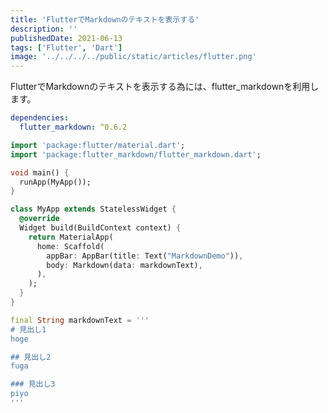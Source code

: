 ```yaml
---
title: 'FlutterでMarkdownのテキストを表示する'
description: ''
publishedDate: 2021-06-13
tags: ['Flutter', 'Dart']
image: '../../../../public/static/articles/flutter.png'
---
```


FlutterでMarkdownのテキストを表示する為には、flutter_markdownを利用します。

```yaml title="pubspec.yaml" ins={2}
dependencies:
  flutter_markdown: ^0.6.2
```

```dart title="main.dart"
import 'package:flutter/material.dart';
import 'package:flutter_markdown/flutter_markdown.dart';

void main() {
  runApp(MyApp());
}

class MyApp extends StatelessWidget {
  @override
  Widget build(BuildContext context) {
    return MaterialApp(
      home: Scaffold(
        appBar: AppBar(title: Text("MarkdownDemo")),
        body: Markdown(data: markdownText),
      ),
    );
  }
}

final String markdownText = '''
# 見出し1
hoge

## 見出し2
fuga

### 見出し3
piyo 
'''
```
